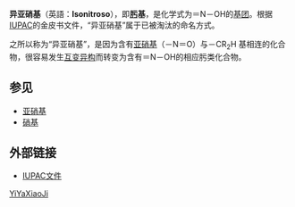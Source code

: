 '''异亚硝基'''（英語：'''Isonitroso'''），即'''[[肟|肟]]基'''，是化学式为＝N－OH的[[基团|基团]]。根据[[IUPAC|IUPAC]]的金皮书文件，“异亚硝基”属于已被淘汰的命名方式。

之所以称为“异亚硝基”，是因为含有[[亚硝基|亚硝基]]（－N＝O）与－CR<sub>2</sub>H 基相连的化合物，很容易发生[[互变异构|互变异构]]而转变为含有＝N－OH的相应肟类化合物。

==参见==
*[[亚硝基|亚硝基]]
*[[硝基|硝基]]

==外部链接==
*[https://web.archive.org/web/20080907003511/http://www.iupac.org/goldbook/I03301.pdf IUPAC文件]

[[Category:官能团|YiYaXiaoJi]]
